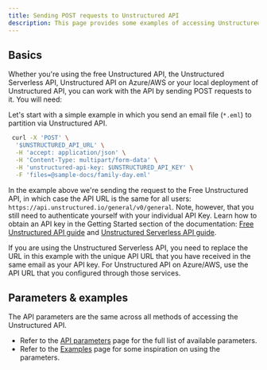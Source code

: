 ```yaml
---
title: Sending POST requests to Unstructured API
description: This page provides some examples of accessing Unstructured API via direct calls.
---
```


## Basics

Whether you're using the free Unstructured API, the Unstructured Serverless API, Unstructured API on Azure/AWS or your local
deployment of Unstructured API, you can work with the API by sending POST requests to it. You will need:


<SharedAPIKeyURL />

Let's start with a simple example in which you send an email file (`*.eml`) to partition via Unstructured API. 

```bash
 curl -X 'POST' \
  '$UNSTRUCTURED_API_URL' \
  -H 'accept: application/json' \
  -H 'Content-Type: multipart/form-data' \
  -H 'unstructured-api-key: $UNSTRUCTURED_API_KEY' \
  -F 'files=@sample-docs/family-day.eml'
```

In the example above we're sending the request to the Free Unstructured API, in which case the API URL is the same for all
users: `https://api.unstructured.io/general/v0/general`. Note, however, that you still need to authenticate yourself with
your individual API Key. Learn how to obtain an API key in the Getting Started section of the documentation:
[Free Unstructured API guide](/api-reference/api-services/free-api) and [Unstructured Serverless API guide](/api-reference/api-services/saas-api-development-guide).

If you are using the Unstructured Serverless API, you need to replace the URL in this example with the unique API URL that you have
received in the same email as your API key. For Unstructured API on Azure/AWS, use the API URL that you
configured through those services.

## Parameters & examples

The API parameters are the same across all methods of accessing the Unstructured API.

* Refer to the [API parameters](/api-reference/api-services/api-parameters) page for the full list of available parameters.
* Refer to the [Examples](/api-reference/api-services/examples) page for some inspiration on using the parameters.

[//]: # (TODO: when we have the concepts page shared across products, link it from here for the users to learn about partition strategies, chunking strategies and other important shared concepts)
